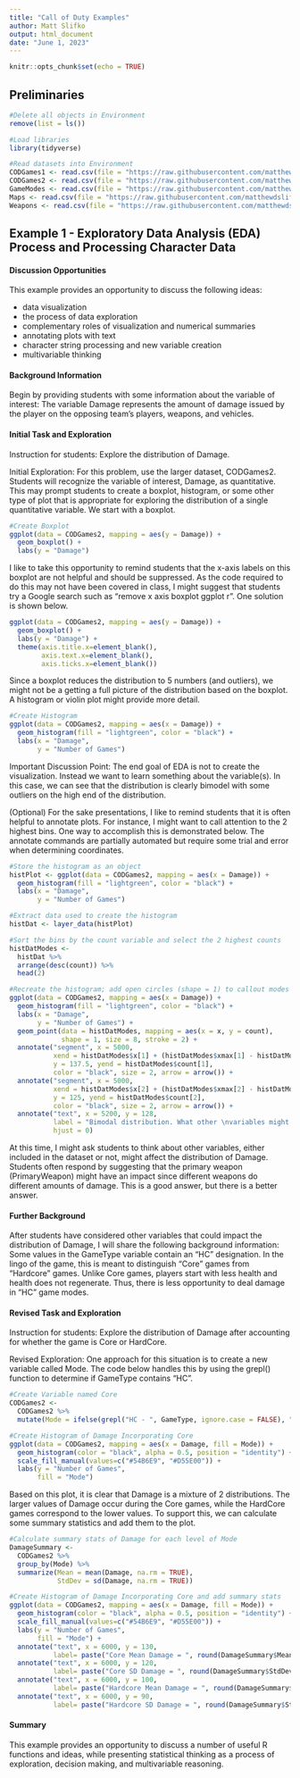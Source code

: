 ```yaml
---
title: "Call of Duty Examples"
author: Matt Slifko
output: html_document
date: "June 1, 2023"
---
```


```r
knitr::opts_chunk$set(echo = TRUE)
```

## Preliminaries
```r
#Delete all objects in Environment
remove(list = ls()) 

#Load libraries
library(tidyverse)

#Read datasets into Environment
CODGames1 <- read.csv(file = "https://raw.githubusercontent.com/matthewdslifko/CallOfDutyProject/main/Data/CODGames1SP.csv", header = TRUE)
CODGames2 <- read.csv(file = "https://raw.githubusercontent.com/matthewdslifko/CallOfDutyProject/main/Data/CODGames2SP.csv", header = TRUE)
GameModes <- read.csv(file = "https://raw.githubusercontent.com/matthewdslifko/CallOfDutyProject/main/Data/CODGameModes.csv", header = TRUE)
Maps <- read.csv(file = "https://raw.githubusercontent.com/matthewdslifko/CallOfDutyProject/main/Data/CODMaps.csv", header = TRUE)
Weapons <- read.csv(file = "https://raw.githubusercontent.com/matthewdslifko/CallOfDutyProject/main/Data/CODWeapons.csv", header = TRUE)
```

## Example 1 - Exploratory Data Analysis (EDA) Process and Processing Character Data

#### Discussion Opportunities

This example provides an opportunity to discuss the following ideas:

- data visualization
- the process of data exploration
- complementary roles of visualization and numerical summaries
- annotating plots with text
- character string processing and new variable creation
- multivariable thinking

#### Background Information

Begin by providing students with some information about the variable of interest: The variable Damage represents the amount of damage issued by the player on the opposing team's players, weapons, and vehicles.

#### Initial Task and Exploration

Instruction for students: Explore the distribution of Damage.

Initial Exploration: For this problem, use the larger dataset, CODGames2. Students will recognize the variable of interest, Damage, as quantitative. This may prompt students to create a boxplot, histogram, or some other type of plot that is appropriate for exploring the distribution of a single quantitative variable. We start with a boxplot.

```r
#Create Boxplot
ggplot(data = CODGames2, mapping = aes(y = Damage)) + 
  geom_boxplot() +
  labs(y = "Damage")
```

I like to take this opportunity to remind students that the x-axis labels on this boxplot are not helpful and should be suppressed. As the code required to do this may not have been covered in class, I might suggest that students try a Google search such as "remove x axis boxplot ggplot r". One solution is shown below.

```r
ggplot(data = CODGames2, mapping = aes(y = Damage)) + 
  geom_boxplot() +
  labs(y = "Damage") + 
  theme(axis.title.x=element_blank(),
        axis.text.x=element_blank(),
        axis.ticks.x=element_blank())
```

Since a boxplot reduces the distribution to 5 numbers (and outliers), we might not be a getting a full picture of the distribution based on the boxplot. A histogram or violin plot might provide more detail.

```r
#Create Histogram
ggplot(data = CODGames2, mapping = aes(x = Damage)) +
  geom_histogram(fill = "lightgreen", color = "black") +
  labs(x = "Damage",
       y = "Number of Games")
```

Important Discussion Point: The end goal of EDA is not to create the visualization. Instead we want to learn something about the variable(s). In this case, we can see that the distribution is clearly bimodel with some outliers on the high end of the distribution.

(Optional) For the sake presentations, I like to remind students that it is often helpful to annotate plots. For instance, I might want to call attention to the 2 highest bins. One way to accomplish this is demonstrated below. The annotate commands are partially automated but require some trial and error when determining coordinates.

```r
#Store the histogram as an object
histPlot <- ggplot(data = CODGames2, mapping = aes(x = Damage)) +
  geom_histogram(fill = "lightgreen", color = "black") +
  labs(x = "Damage",
       y = "Number of Games") 

#Extract data used to create the histogram
histDat <- layer_data(histPlot)

#Sort the bins by the count variable and select the 2 highest counts
histDatModes <- 
  histDat %>%
  arrange(desc(count)) %>%
  head(2)

#Recreate the histogram; add open circles (shape = 1) to callout modes (stroke controls thickness of of circle borders) and annotate with line segments
ggplot(data = CODGames2, mapping = aes(x = Damage)) +
  geom_histogram(fill = "lightgreen", color = "black") +
  labs(x = "Damage",
       y = "Number of Games") +
  geom_point(data = histDatModes, mapping = aes(x = x, y = count),
             shape = 1, size = 8, stroke = 2) +
  annotate("segment", x = 5000, 
           xend = histDatModes$x[1] + (histDatModes$xmax[1] - histDatModes$xmin[1]), 
           y = 137.5, yend = histDatModes$count[1],
           color = "black", size = 2, arrow = arrow()) + 
  annotate("segment", x = 5000, 
           xend = histDatModes$x[2] + (histDatModes$xmax[2] - histDatModes$xmin[2]), 
           y = 125, yend = histDatModes$count[2],
           color = "black", size = 2, arrow = arrow()) +
  annotate("text", x = 5200, y = 128, 
           label = "Bimodal distribution. What other \nvariables might affect \nthe distribution?",
           hjust = 0)
```

At this time, I might ask students to think about other variables, either included in the dataset or not, might affect the distribution of Damage. Students often respond by suggesting that the primary weapon (PrimaryWeapon) might have an impact since different weapons do different amounts of damage. This is a good answer, but there is a better answer.

#### Further Background

After students have considered other variables that could impact the distribution of Damage, I will share the following background information: Some values in the GameType variable contain an "HC" designation. In the lingo of the game, this is meant to distinguish "Core" games from "Hardcore" games. Unlike Core games, players start with less health and health does not regenerate. Thus, there is less opportunity to deal damage in "HC" game modes.

#### Revised Task and Exploration

Instruction for students: Explore the distribution of Damage after accounting for whether the game is Core or HardCore.

Revised Exploration: One approach for this situation is to create a new variable called Mode. The code below handles this by using the grepl() function to determine if GameType contains "HC".

```r
#Create Variable named Core
CODGames2 <- 
  CODGames2 %>%
  mutate(Mode = ifelse(grepl("HC - ", GameType, ignore.case = FALSE), "HardCore", "Core"))
```

```r
#Create Histogram of Damage Incorporating Core
ggplot(data = CODGames2, mapping = aes(x = Damage, fill = Mode)) +
  geom_histogram(color = "black", alpha = 0.5, position = "identity") +
  scale_fill_manual(values=c("#54B6E9", "#D55E00")) + 
  labs(y = "Number of Games",
       fill = "Mode")
```

Based on this plot, it is clear that Damage is a mixture of 2 distributions. The larger values of Damage occur during the Core games, while the HardCore games correspond to the lower values. To support this, we can calculate some summary statistics and add them to the plot.

```r
#Calculate summary stats of Damage for each level of Mode
DamageSummary <-
  CODGames2 %>%
  group_by(Mode) %>%
  summarize(Mean = mean(Damage, na.rm = TRUE),
            StdDev = sd(Damage, na.rm = TRUE))

#Create Histogram of Damage Incorporating Core and add summary stats
ggplot(data = CODGames2, mapping = aes(x = Damage, fill = Mode)) +
  geom_histogram(color = "black", alpha = 0.5, position = "identity") +
  scale_fill_manual(values=c("#54B6E9", "#D55E00")) + 
  labs(y = "Number of Games",
       fill = "Mode") +
  annotate("text", x = 6000, y = 130, 
           label= paste("Core Mean Damage = ", round(DamageSummary$Mean[1], digits=0))) +
  annotate("text", x = 6000, y = 120, 
           label= paste("Core SD Damage = ", round(DamageSummary$StdDev[1], digits=0)))+
  annotate("text", x = 6000, y = 100, 
           label= paste("Hardcore Mean Damage = ", round(DamageSummary$Mean[2],digits=0))) +
  annotate("text", x = 6000, y = 90, 
           label= paste("Hardcore SD Damage = ", round(DamageSummary$StdDev[2], digits=0)))

```

#### Summary

This example provides an opportunity to discuss a number of useful R functions and ideas, while presenting statistical thinking as a process of exploration, decision making, and multivariable reasoning.